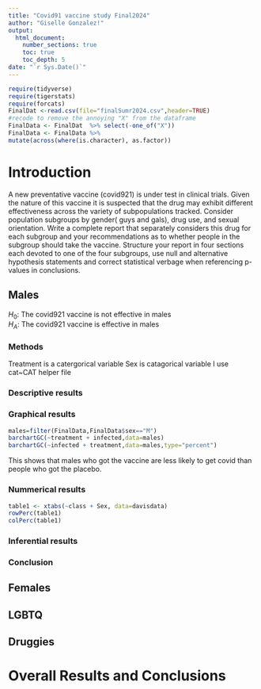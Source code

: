 ```yaml
---
title: "Covid91 vaccine study Final2024"
author: "Giselle Gonzalez!"
output: 
  html_document:
    number_sections: true
    toc: true
    toc_depth: 5
date: "`r Sys.Date()`" 
---
```


```r
require(tidyverse)
require(tigerstats)
require(forcats)
FinalDat <-read.csv(file="finalSumr2024.csv",header=TRUE)
#recode to remove the annoying "X" from the dataframe
FinalData <- FinalDat  %>% select(-one_of("X"))
FinalData <- FinalData %>%
mutate(across(where(is.character), as.factor))
```

# Introduction

A new  preventative vaccine (covid921) is under test in clinical trials. Given the nature of this vaccine it is suspected that the drug may exhibit different effectiveness across the variety of subpopulations tracked. Consider population subgroups by gender( guys and gals), drug use, and sexual orientation. Write a complete report that separately considers this drug for each subgroup and your recommendations as to whether people in the subgroup should take the vaccine. Structure your report in four sections each devoted to one of the four subgroups, use null and alternative hypothesis statements and correct statistical verbage when referencing p-values in conclusions.

## Males

 $H_0$: The covid921 vaccine is not effective in males  
 $H_A$: The covid921 vaccine is effective in males 



###  Methods   
 Treatment is a catergorical variable 
 Sex is catagorical variable 
 I use cat~CAT helper file 


###  Descriptive results


### Graphical results

```r
males=filter(FinalData,FinalData$sex=="M")
barchartGC(~treatment + infected,data=males)
barchartGC(~infected + treatment,data=males,type="percent")

```

 This shows that males who got the vaccine are less likely to get covid than people who got the placebo.
 
### Nummerical results 
```r
table1 <- xtabs(~class + Sex, data=davisdata)
rowPerc(table1)
colPerc(table1)
```

### Inferential results



### Conclusion 
## Females


## LGBTQ



## Druggies


# Overall Results and Conclusions
